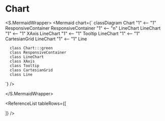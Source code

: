 

<Meta title="ApplicationModel/Components/Pages/AdminPage/UserResult/Chart/docs" />

# Chart

<ComponentInfoTable
  name="Chart"
  description="This is a Chart."
  source="components/pages/admin-pages/user-results/chart"
/>

<S.MermaidWrapper>
<Mermaid
  chart={`
     classDiagram
      Chart "1" <-- "1" ResponsiveContainer
      ResponsiveContainer "1" <-- "n" LineChart
      LineChart "1" <-- "1" XAxis
      LineChart "1" <-- "1" Tooltip
      LineChart "1" <-- "1" CartesianGrid
      LineChart "1" <-- "1" Line
      
      class Chart:::green
      class ResponsiveContainer
      class LineChart
      class XAxis
      class Tooltip
      class CartesianGrid
      class Line

`}
/>

</S.MermaidWrapper>

<ReferenceList
  tableRows={[

]}
/>
